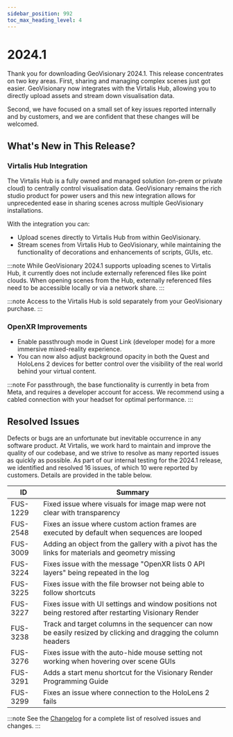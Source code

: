 ```yaml
---
sidebar_position: 992
toc_max_heading_level: 4
---
```


# 2024.1

Thank you for downloading GeoVisionary 2024.1. This release concentrates on two key areas. First, sharing and managing complex scenes just got easier. GeoVisionary now integrates with the Virtalis Hub, allowing you to directly upload assets and stream down visualisation data.

Second, we have focused on a small set of key issues reported internally and by customers, and we are confident that these changes will be welcomed. 

## What's New in This Release?

### Virtalis Hub Integration

The Virtalis Hub is a fully owned and managed solution (on-prem or private cloud) to centrally control visualisation data. GeoVisionary remains the rich studio product for power users and this new integration allows for unprecedented ease in sharing scenes across multiple GeoVisionary installations.

With the integration you can:

- Upload scenes directly to Virtalis Hub from within GeoVisionary.
- Stream scenes from Virtalis Hub to GeoVisionary, while maintaining the functionality of decorations and enhancements of scripts, GUIs, etc.

:::note
While GeoVisionary 2024.1 supports uploading scenes to Virtalis Hub, it currently does not include externally referenced files like point clouds. When opening scenes from the Hub, externally referenced files need to be accessible locally or via a network share. 
:::

:::note
Access to the Virtalis Hub is sold separately from your GeoVisionary purchase.
:::

### OpenXR Improvements

- Enable passthrough mode in Quest Link (developer mode) for a more immersive mixed-reality experience. 
- You can now also adjust background opacity in both the Quest and HoloLens 2 devices for better control over the visibility of the real world behind your virtual content. 

:::note
For passthrough, the base functionality is currently in beta from Meta, and requires a developer account for access. We recommend using a cabled connection with your headset for optimal performance.
:::

## Resolved Issues

Defects or bugs are an unfortunate but inevitable occurrence in any software product. At Virtalis, we work hard to maintain and improve the quality of our codebase, and we strive to resolve as many reported issues as quickly as possible. As part of our internal testing for the 2024.1 release, we identified and resolved 16 issues, of which 10 were reported by customers. Details are provided in the table below.

| ID | Summary |
|---|---|
| FUS-1229 | Fixed issue where visuals for image map were not clear with transparency |
| FUS-2548 | Fixes an issue where custom action frames are executed by default when sequences are looped |
| FUS-3009 | Adding an object from the gallery with a pivot has the links for materials and geometry missing |
| FUS-3224 | Fixes issue with the message "OpenXR lists 0 API layers" being repeated in the log |
| FUS-3225 | Fixes issue with the file browser not being able to follow shortcuts |
| FUS-3227 | Fixes issue with UI settings and window positions not being restored after restarting Visionary Render |
| FUS-3238 | Track and target columns in the sequencer can now be easily resized by clicking and dragging the column headers |
| FUS-3276 | Fixes issue with the auto-hide mouse setting not working when hovering over scene GUIs |
| FUS-3291 | Adds a start menu shortcut for the Visionary Render Programming Guide |
| FUS-3299 | Fixes an issue where connection to the HoloLens 2 fails |

:::note
See the [Changelog](../../changelogs/geovisionary#20241) for a complete list of resolved issues and changes.
:::
